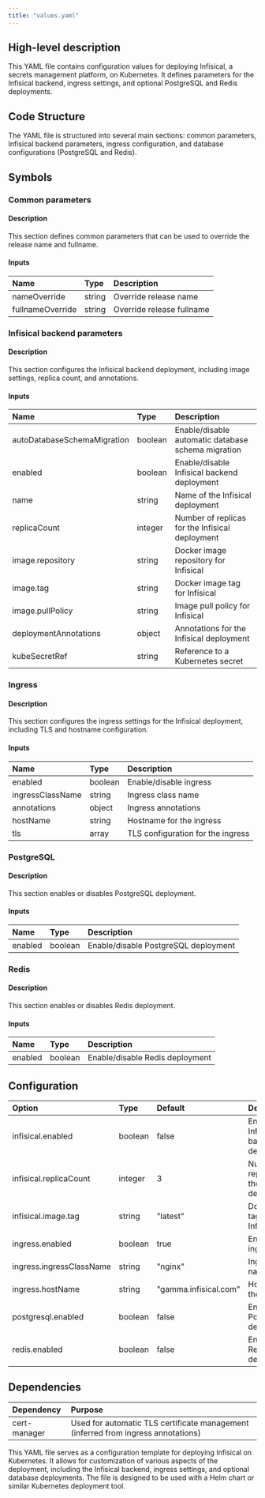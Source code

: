 ```yaml
---
title: "values.yaml"
---
```


## High-level description
This YAML file contains configuration values for deploying Infisical, a secrets management platform, on Kubernetes. It defines parameters for the Infisical backend, ingress settings, and optional PostgreSQL and Redis deployments.

## Code Structure
The YAML file is structured into several main sections: common parameters, Infisical backend parameters, ingress configuration, and database configurations (PostgreSQL and Redis).

## Symbols

### Common parameters
#### Description
This section defines common parameters that can be used to override the release name and fullname.

#### Inputs
| Name | Type | Description |
|:-----|:-----|:------------|
| nameOverride | string | Override release name |
| fullnameOverride | string | Override release fullname |

### Infisical backend parameters
#### Description
This section configures the Infisical backend deployment, including image settings, replica count, and annotations.

#### Inputs
| Name | Type | Description |
|:-----|:-----|:------------|
| autoDatabaseSchemaMigration | boolean | Enable/disable automatic database schema migration |
| enabled | boolean | Enable/disable Infisical backend deployment |
| name | string | Name of the Infisical deployment |
| replicaCount | integer | Number of replicas for the Infisical deployment |
| image.repository | string | Docker image repository for Infisical |
| image.tag | string | Docker image tag for Infisical |
| image.pullPolicy | string | Image pull policy for Infisical |
| deploymentAnnotations | object | Annotations for the Infisical deployment |
| kubeSecretRef | string | Reference to a Kubernetes secret |

### Ingress
#### Description
This section configures the ingress settings for the Infisical deployment, including TLS and hostname configuration.

#### Inputs
| Name | Type | Description |
|:-----|:-----|:------------|
| enabled | boolean | Enable/disable ingress |
| ingressClassName | string | Ingress class name |
| annotations | object | Ingress annotations |
| hostName | string | Hostname for the ingress |
| tls | array | TLS configuration for the ingress |

### PostgreSQL
#### Description
This section enables or disables PostgreSQL deployment.

#### Inputs
| Name | Type | Description |
|:-----|:-----|:------------|
| enabled | boolean | Enable/disable PostgreSQL deployment |

### Redis
#### Description
This section enables or disables Redis deployment.

#### Inputs
| Name | Type | Description |
|:-----|:-----|:------------|
| enabled | boolean | Enable/disable Redis deployment |

## Configuration
| Option | Type | Default | Description |
|:-------|:-----|:--------|:------------|
| infisical.enabled | boolean | false | Enable/disable Infisical backend deployment |
| infisical.replicaCount | integer | 3 | Number of replicas for the Infisical deployment |
| infisical.image.tag | string | "latest" | Docker image tag for Infisical |
| ingress.enabled | boolean | true | Enable/disable ingress |
| ingress.ingressClassName | string | "nginx" | Ingress class name |
| ingress.hostName | string | "gamma.infisical.com" | Hostname for the ingress |
| postgresql.enabled | boolean | false | Enable/disable PostgreSQL deployment |
| redis.enabled | boolean | false | Enable/disable Redis deployment |

## Dependencies
| Dependency | Purpose |
|:-----------|:--------|
| cert-manager | Used for automatic TLS certificate management (inferred from ingress annotations) |

This YAML file serves as a configuration template for deploying Infisical on Kubernetes. It allows for customization of various aspects of the deployment, including the Infisical backend, ingress settings, and optional database deployments. The file is designed to be used with a Helm chart or similar Kubernetes deployment tool.